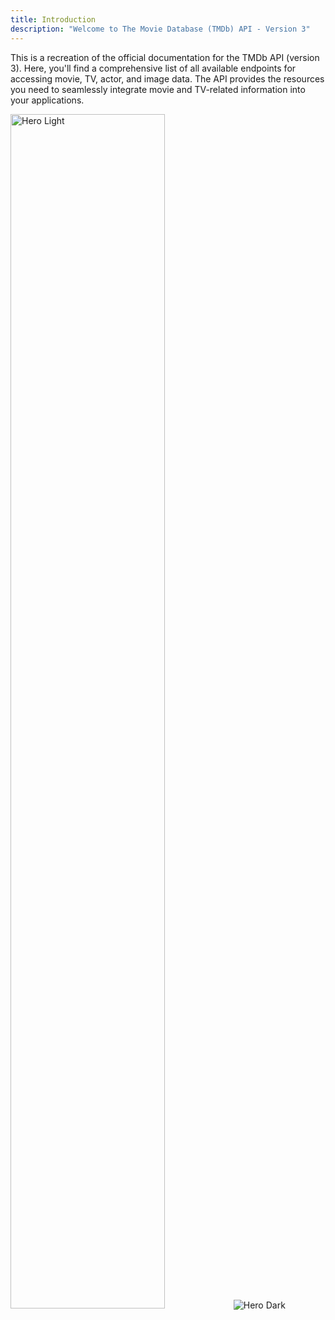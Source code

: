 ```yaml
---
title: Introduction
description: "Welcome to The Movie Database (TMDb) API - Version 3"
---
```


This is a recreation of the official documentation for the TMDb API (version 3). Here, you'll find a comprehensive list of all available endpoints for accessing movie, TV, actor, and image data. The API provides the resources you need to seamlessly integrate movie and TV-related information into your applications.

<img
  className="block dark:hidden"
  src="/images/image.png"
  width="70%"
  alt="Hero Light"
/>
<img className="hidden dark:block" src="/images/image.png" alt="Hero Dark" />
